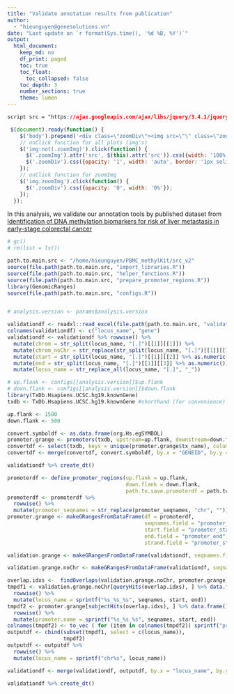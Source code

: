 ```yaml
---
title: "Validate annotation results from publication"
author:
  - "hieunguyen@genesolutions.vn"
date: "Last update on `r format(Sys.time(), '%d %B, %Y')`"
output:
  html_document:
    keep_md: no
    df_print: paged
    toc: true
    toc_float:
      toc_collapsed: false
    toc_depth: 3
    number_sections: true
    theme: lumen
---
```



```css
script src = "https://ajax.googleapis.com/ajax/libs/jquery/3.4.1/jquery.min.js"
```

```js
 $(document).ready(function() {
    $('body').prepend('<div class=\"zoomDiv\"><img src=\"\" class=\"zoomImg\"></div>');
    // onClick function for all plots (img's)
    $('img:not(.zoomImg)').click(function() {
      $('.zoomImg').attr('src', $(this).attr('src')).css({width: '100%'});
      $('.zoomDiv').css({opacity: '1', width: 'auto', border: '1px solid white', borderRadius: '5px', position: 'fixed', top: '50%', left: '50%', marginRight: '-50%', transform: 'translate(-50%, -50%)', boxShadow: '0px 0px 50px #888888', zIndex: '50', overflow: 'auto', maxHeight: '100%'});
    });
    // onClick function for zoomImg
    $('img.zoomImg').click(function() {
      $('.zoomDiv').css({opacity: '0', width: '0%'}); 
    });
  });
```

<style type="text/css">
    div.datatables { height: auto !important;}
</style>


In this analysis, we validate our annotation tools by published dataset from [Identification of DNA methylation biomarkers for risk of liver metastasis in early-stage colorectal cancer](https://clinicalepigeneticsjournal.biomedcentral.com/articles/10.1186/s13148-021-01108-3)


```r
# gc()
# rm(list = ls())

path.to.main.src <- "/home/hieunguyen/PBMC_methylKit/src_v2"
source(file.path(path.to.main.src, "import_libraries.R"))
source(file.path(path.to.main.src, "helper_functions.R"))
source(file.path(path.to.main.src, "prepare_promoter_regions.R"))
library(GenomicRanges)
source(file.path(path.to.main.src, "configs.R"))


# analysis.version <- params$analysis.version

validationdf <- readxl::read_excel(file.path(path.to.main.src, "validation_DMR_annotation.xlsx"), col_names  = FALSE)
colnames(validationdf) <- c("locus_name", "gene")
validationdf <- validationdf %>% rowwise() %>%
  mutate(chrom = str_split(locus_name, "[.]")[[1]][[1]]) %>%
  mutate(chrom_noChr = str_replace(str_split(locus_name, "[.]")[[1]][[1]], "chr", "")) %>%
  mutate(start = str_split(locus_name, "[.]")[[1]][[2]] %>% as.numeric()) %>%
  mutate(end = str_split(locus_name, "[.]")[[1]][[3]] %>% as.numeric()) %>%
  mutate(locus_name = str_replace_all(locus_name, "[.]", "_"))

# up.flank <- configs[[analysis.version]]$up.flank
# down.flank <- configs[[analysis.version]]$down.flank
library(TxDb.Hsapiens.UCSC.hg19.knownGene)
txdb <- TxDb.Hsapiens.UCSC.hg19.knownGene #shorthand (for convenience)

up.flank <- 1500
down.flank <- 500

convert.symboldf <- as.data.frame(org.Hs.egSYMBOL)
promoter.grange <- promoters(txdb, upstream=up.flank, downstream=down.flank, use.names = TRUE)
convertdf <- select(txdb, keys = unique(promoter.grange$tx_name), columns=c("TXNAME", "GENEID"), keytype="TXNAME")
convertdf <- merge(convertdf, convert.symboldf, by.x = "GENEID", by.y = "gene_id")

```


```r
validationdf %>% create_dt()
```


```r
promoterdf <- define_promoter_regions(up.flank = up.flank,
                                      down.flank = down.flank, 
                                      path.to.save.promoterdf = path.to.main.src)
promoterdf <- promoterdf %>%
  rowwise() %>%
  mutate(promoter_seqnames = str_replace(promoter_seqnames, "chr", ""))
promoter.grange <- makeGRangesFromDataFrame(df = promoterdf, 
                                            seqnames.field = "promoter_seqnames",
                                            start.field = "promoter_start",
                                            end.field = "promoter_end",
                                            strand.field = "promoter_strand", keep.extra.columns = TRUE)

validation.grange <- makeGRangesFromDataFrame(validationdf, seqnames.field = "chrom", start.field = "start", end.field = "end")

validation.grange.noChr <- makeGRangesFromDataFrame(validationdf, seqnames.field = "chrom_noChr", start.field = "start", end.field = "end")
```


```r
overlap.idxs <-  findOverlaps(validation.grange.noChr, promoter.grange)
tmpdf1 <- validation.grange.noChr[queryHits(overlap.idxs), ] %>% data.frame() %>%
  rowwise() %>%
  mutate(locus_name = sprintf("%s_%s_%s", seqnames, start, end))
tmpdf2 <- promoter.grange[subjectHits(overlap.idxs), ] %>% data.frame() %>%
  rowwise() %>%
  mutate(promoter.name = sprintf("%s_%s_%s", seqnames, start, end))
colnames(tmpdf2) <- to_vec ( for (item in colnames(tmpdf2)) sprintf("promoter_%s", item))
outputdf <- cbind(subset(tmpdf1, select = c(locus_name)),
                  tmpdf2)
outputdf <- outputdf %>% 
  rowwise() %>%
  mutate(locus_name = sprintf("chr%s", locus_name))

validationdf <- merge(validationdf, outputdf, by.x = "locus_name", by.y = "locus_name", all.x = TRUE)
```


```r
validationdf %>% create_dt()
```


